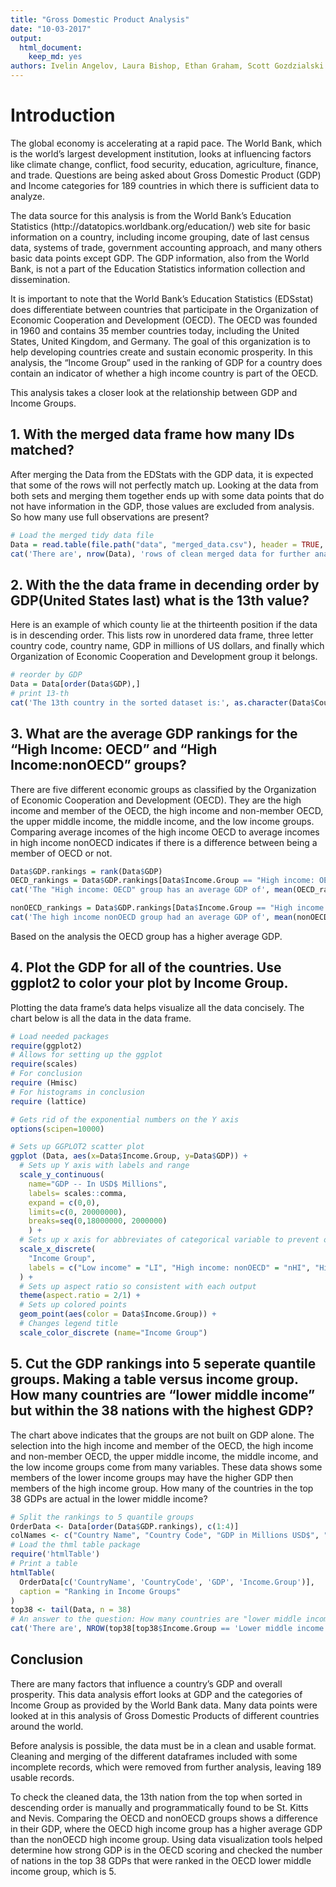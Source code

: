 ```yaml
---
title: "Gross Domestic Product Analysis"
date: "10-03-2017"
output:
  html_document:
    keep_md: yes
authors: Ivelin Angelov, Laura Bishop, Ethan Graham, Scott Gozdzialski
---
```


# Introduction
The global economy is accelerating at a rapid pace.
The World Bank, which is the world's largest development institution, looks at influencing factors like climate change, conflict, food security, education, agriculture, finance, and trade.
Questions are being asked about Gross Domestic Product (GDP) and Income categories for 189 countries in which there is sufficient data to analyze. 

The data source for this analysis is from the World Bank's Education Statistics (http://datatopics.worldbank.org/education/) web site for basic information on a country, including income grouping, date of last census data, systems of trade, government accounting approach, and many others basic data points except GDP. The GDP information, also from the World Bank, is not a part of the Education Statistics information collection and dissemination. 

It is important to note that the World Bank's Education Statistics (EDSstat) does differentiate between countries that participate in the Organization of Economic Cooperation and Development (OECD). The OECD was founded in 1960 and contains 35 member countries today, including the United States, United Kingdom, and Germany.
The goal of this organization is to help developing countries create and sustain economic prosperity.
In this analysis, the  "Income Group" used in the ranking of GDP for a country does contain an indicator of whether a high income country is part of the OECD.<br/>

This analysis takes a closer look at the relationship between GDP and Income Groups.

## 1. With the merged data frame how many IDs matched?

After merging the Data from the EDStats with the GDP data, it is expected that some of the rows will not perfectly match up.
Looking at the data from both sets and merging them together ends up with some data points that do not have information in the GDP, those values are excluded from analysis.
So how many use full observations are present?

```r
# Load the merged tidy data file
Data = read.table(file.path("data", "merged_data.csv"), header = TRUE, encoding='UTF-8')
cat('There are', nrow(Data), 'rows of clean merged data for further analysis.')
```


## 2. With the the data frame in decending order by GDP(United States last) what is the 13th value?
Here is an example of which county lie at the thirteenth position if the data is in descending order.
This lists row in unordered data frame, three letter country code, country name, GDP in millions of US dollars, and finally which Organization of Economic Cooperation and Development group it belongs.

```r
# reorder by GDP
Data = Data[order(Data$GDP),]
# print 13-th
cat('The 13th country in the sorted dataset is:', as.character(Data$CountryName[13]))
```

## 3. What are the average GDP rankings for the "High Income: OECD" and "High Income:nonOECD" groups?

There are five different economic groups as classified by the Organization of Economic Cooperation and Development (OECD).
They are the high income and member of the OECD, the high income and non-member OECD, the upper middle income, the middle income, and the low income groups.
Comparing average incomes of the high income OECD to average incomes in high income nonOECD indicates if there is a difference between being a member of OECD or not.<br/> 

```r
Data$GDP.rankings = rank(Data$GDP)
OECD_rankings = Data$GDP.rankings[Data$Income.Group == "High income: OECD"]
cat('The "High income: OECD" group has an average GDP of', mean(OECD_rankings),'millions in US dollars.')

nonOECD_rankings = Data$GDP.rankings[Data$Income.Group == "High income: nonOECD"]
cat('The high income nonOECD group had an average GDP of', mean(nonOECD_rankings), 'millions in US dollars.')
```
Based on the analysis the OECD group has a higher average GDP.

## 4. Plot the GDP for all of the countries. Use ggplot2 to color your plot by Income Group.

Plotting the data frame's data helps visualize all the data concisely.
The chart below is all the data in the data frame.
```r
# Load needed packages
require(ggplot2)
# Allows for setting up the ggplot
require(scales) 
# For conclusion
require (Hmisc) 
# For histograms in conclusion
require (lattice) 

# Gets rid of the exponential numbers on the Y axis
options(scipen=10000)  

# Sets up GGPLOT2 scatter plot
ggplot (Data, aes(x=Data$Income.Group, y=Data$GDP)) + 
  # Sets up Y axis with labels and range
  scale_y_continuous(
    name="GDP -- In USD$ Millions",
    labels= scales::comma,
    expand = c(0,0),
    limits=c(0, 20000000),
    breaks=seq(0,18000000, 2000000)
    ) + 
  # Sets up x axis for abbreviates of categorical variable to prevent overlap and promote readability
  scale_x_discrete(
    "Income Group",
    labels = c("Low income" = "LI", "High income: nonOECD" = "nHI", "High income: OECD" = "oHI", "Lower middle income" = "LMI", "Upper middle income" = "UMI")
  ) + 
  # Sets up aspect ratio so consistent with each output
  theme(aspect.ratio = 2/1) + 
  # Sets up colored points
  geom_point(aes(color = Data$Income.Group)) +  
  # Changes legend title
  scale_color_discrete (name="Income Group")
```

## 5. Cut the GDP rankings into 5 seperate quantile groups. Making a table versus income group. How many countries are "lower middle income" but within the 38 nations with the highest GDP?
The chart above indicates that the groups are not built on GDP alone.
The selection into the high income and member of the OECD, the high income and non-member OECD, the upper middle income, the middle income, and the low income groups come from many variables.
These data shows some members of the lower income groups may have the higher GDP then members of the high income group.
How many of the countries in the top 38 GDPs are actual in the lower middle income?  

```r
# Split the rankings to 5 quantile groups
OrderData <- Data[order(Data$GDP.rankings), c(1:4)]
colNames <- c("Country Name", "Country Code", "GDP in Millions USD$", "Income Group")
# Load the thml table package
require('htmlTable')
# Print a table
htmlTable(
  OrderData[c('CountryName', 'CountryCode', 'GDP', 'Income.Group')],
  caption = "Ranking in Income Groups"
)
top38 <- tail(Data, n = 38)
# An answer to the question: How many countries are "lower middle income" but within the 38 nations with the highest GDP
cat('There are', NROW(top38[top38$Income.Group == 'Lower middle income', ]), 'countries "lower middle income" but within the 38 nations with the highest GDP')

```
## Conclusion
There are many factors that influence a country's GDP and overall prosperity.
This data analysis effort looks at GDP and the categories of Income Group as provided by the World Bank data.
Many data points were looked at in this analysis of Gross Domestic Products of different countries around the world.

Before analysis is possible, the data must be in a clean and usable format.
Cleaning and merging of the different dataframes included with some incomplete records, which were removed from further analysis, leaving 189 usable records.<br/>

To check the cleaned data, the 13th nation from the top when sorted in descending order is manually and programmatically found to be St. Kitts and Nevis.
Comparing the OECD and nonOECD groups shows a difference in their GDP, where the OECD high income group has a higher average GDP than the nonOECD high income group.
Using data visualization tools helped determine how strong GDP is in the OECD scoring and checked the number of nations in the top 38 GDPs that were ranked in the OECD lower middle income group, which is 5.
